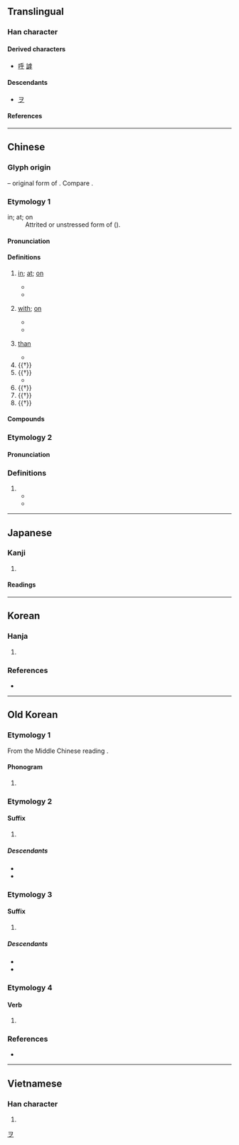 {{also|平}}
{{character info}}
==Translingual==

===Han character===
{{Han char|rn=4|rad=丿|as=04|sn=5|four=20409|canj=HFD|ids=⿻𠂌丷}}

====Derived characters====
* [[呼]] [[謼]]

====Descendants====
* [[ヲ]]

====References====
{{Han ref|kx=0082.070|dkj=00131|dj=0166.010|hdz=10036.080|uh=4E4E}}

[[Category:Han characters from which katakana were derived|ヲ]]

----

==Chinese==
{{zh-forms|alt=𠂞,𠂠,齁-Hokkien question particle}}

===Glyph origin===
{{Han etym}}
{{Han compound||丂|ls=ic|ls2=psc|c1=s|c2=p|t1=wind; air|t2=branch}} – original form of {{och-l|呼|to call; to cry}}. Compare {{och-l|兮}}.

===Etymology 1===
; in; at; on
: Attrited or unstressed form of {{och-l|於|id=2}} ({{zh-ref|Schuessler, 2007}}).
{{etystub|zh}}

====Pronunciation====
{{zh-pron
|m=hū,hú,2nb=rare literary variant
|c=fu4,wu4
|c_note=wu4 - rare
|c-t=fu3
|h=pfs=fû/fù;gd=fu2
|md=hŭ
|mn=ho͘/xm,zz,tw:hohⁿ/xm,qz:hôⁿ/zz:hoⁿ/zz:hōⁿ
|mn_note=ho͘ - literary; hohⁿ/hôⁿ/hoⁿ/hōⁿ - vernacular (question particle)
|mn-t=hu1/hu7
|w=3hhu
|mc=y
|oc=y
|cat=prep,suf,part
}}

====Definitions====
{{zh-hanzi}}

# [[in]]; [[at]]; [[on]]
#: {{zh-syn|於}}
#* {{zh-x|故 沛然 德教 溢 乎 四海。|When this is the case, such an one's virtue and teachings will spread over all within the four seas like the rush of water.|ref=Mengzi}}
#* {{zh-x|今 子 有 五 石{dàn} 之 瓠，何 不 慮 以為 大 樽 而 浮 乎 江湖，而 憂 其 瓠{hù}落 無 所 容？|Sir, had calabashes large enough to hold five piculs; why did you not think of making large bottle-gourds of them, by means of which you could have floated over rivers and lakes, instead of giving yourself the sorrow of finding that they were useless for holding anything.|ref=Zhuangzi}}
# {{lb|zh|indicates the object of an action}} [[with]]; [[on]]
#: {{zh-syn|於}}
#* {{zh-x|菲 飲食，而 致 孝 乎 鬼神。|He used himself coarse food and drink, but displayed the utmost filial piety '''towards''' the spirits.}}
#* {{zh-x|^齧 ^缺 問 乎 ^王 ^倪。|Nie Que asked Wang Ni.|ref=Zhuangzi}}
# {{lb|zh|indicates comparison}} [[than]]
#: {{zh-syn|於}}
#* {{zh-x|福 輕 乎 羽，莫 之 知 載；禍 重 乎 地，莫 之 知 避。|Happiness is lighter '''than''' a feather, but no one knows how to support it; calamity is heavier '''than''' the earth, and yet no one knows how to avoid it. |ref=Zhuangzi}}
# {{†}} {{n-g|A suffix placed after adjectives and adverbs to express praise or amazement.}}
# {{†}} {{n-g|Sentence-final interrogative particle.}} {{attn|zh|needs elaboration, Hokkien?}}
#* {{zh-x|有 朋 自 遠方 來，不.亦.樂{lè}.乎？|Is it not delightful to have friends coming from distant quarters?|ref=Analects}}
# {{†}} {{n-g|Sentence-final exclamatory particle.}}
# {{†}} {{n-g|Sentence-final imperative particle.}}
# {{†}} {{n-g|Sentence-final speculative particle.}}

====Compounds====
{{zh-der|不亦樂乎|云乎|出乎尋常|不外乎|傻乎乎|之乎者也|二乎|幾乎|微乎其微|情見乎辭|情見乎言|呀呀乎|似乎|套近乎|在乎|嗟乎|不在乎|出乎意料|出乎意外|應乎人心|滿不在乎|神乎其神|於是乎|渙乎|溜之乎也|況乎|異乎尋常|扎乎|斷乎不可|斷乎|神乎其技|確乎|瞠乎其後|於乎|猶之乎|拉近乎|毫不在乎|瞠乎後矣|攻乎異端|胖乎乎|臭乎乎|近乎|難乎為繼|迥乎不同|辣乎乎|關乎|超乎}}

===Etymology 2===

====Pronunciation====
{{zh-pron
|mn=xm,zz,tw:hō͘
|dial=n
|cat=v,prep
}}

===Definitions===
{{zh-hanzi}}

# {{zh-alt-form|予|hō͘}}
#* {{zh-x|嫁 乎{hō͘} 你 是 阮{gún} 今生 的 願望{bāng}。|Getting married to you is my wish in this life.|TW|ref='''2015''', {{w2|zh|曹雅雯}} and {{w2|zh|許富凱}}, [https://www.youtube.com/watch?v=6GRdebCGobc {{lang|zh|今生的願望}}]}}
#* {{zh-x|看 你 為 伊 咧 傷心，乎{hō͘} 我 心內 像 針 揻。|Seeing you grieve over him makes my heart feel like it is poked with a needle.|TW|ref='''2017''', {{w2|zh|蔡佳麟}}, [https://www.youtube.com/watch?v=qsDnRxOqPng {{lang|zh|心‧離開}}]}}

----

==Japanese==

===Kanji===
{{ja-kanji|grade=|rs=丿04}}

# {{rfdef|ja|sort=丿04}}

====Readings====
{{ja-readings
|goon=ご, お<を
|kanon=こ
|kun=よ-, かな-, ああ-, や-, か-, を-
}}

----

==Korean==

===Hanja===
{{ko-hanja|어조사|호}}

# {{rfdef|ko|sort=丿04}}

===References===
* {{Hanja ref|nav=12427}}

----

==Old Korean==

===Etymology 1===
From the Middle Chinese reading {{ltc-l|乎}}.

====Phonogram====
{{head|oko|phonogram|tr1=*-wo|tr2=*-hwo}}

# {{non-gloss definition|A syllabic [[phonogram]] denoting either final syllable *-wo or *-hwo}}

===Etymology 2===

====Suffix====
{{head|oko|suffix|tr=*-wo}}

# {{non-gloss definition|A very common verbal suffix, in English called the "modulator" or the "volitive", whose primary meaning is heavily disputed. In the declarative mood, it appears to mark a first-person subject. In clauses subordinate to a noun phrase, it appears to mark a relationship in which the noun phrase is a direct or indirect object of the subordinate clause. However, this is not consistently the case.}}

=====Descendants=====
* {{desc|okm|오|tr=-wo|pos=yang-vowel modulator suffix}}
* {{desc|okm|우|tr=-wu|pos=yin-vowel modulator suffix}}

===Etymology 3===

====Suffix====
{{head|oko|suffix|tr=*-wo}}

# {{non-gloss definition|An adverb-deriving suffix.}}

=====Descendants=====
* {{desc|okm|오|tr=-wo|pos=yang-vowel adverb-deriving suffix}}
* {{desc|okm|우|tr=-wu|pos=yin-vowel adverb-deriving suffix}}

===Etymology 4===

====Verb====
{{head|oko|verb form|tr=*h-wo}}

# {{inflection of|oko|爲|tr=*ho(y)-|t=to do|4=Form with modulator suffix}}

===References===
* {{cite-book|author={{lang|ko|황선엽}} (Hwang Seon-yeop), {{lang|ko|이전경}} (Yi Jeon-gyeong), {{lang|ko|하귀녀}} (Ha Gwi-nyeo), {{lang|ko|이용}} (Yi Yong), {{lang|ko|박진호}} (Park Jin-ho), {{lang|ko|김성주}} (Kim Seong-ju), {{lang|ko|장경준}} (Jang Gyeong-jun), {{lang|ko|서민욱}} (Seo Min-uk), {{lang|ko|이지영}} (Yi Ji-yeong), {{lang|ko|서형국}} (Seo Hyeong-guk).|title={{lang|ko|석독구결사전/釋讀口訣辭典}}|trans-title=Dictionary of interpretive ''gugyeol''|publisher=Bakmunsa|year=2009|isbn=978-89-94024-04-2|pages=393—396}}

----

==Vietnamese==

===Han character===
{{vi-readings|reading=[[hồ]]|rs=丿04}}

# {{rfdef|vi|sort=丿04}}